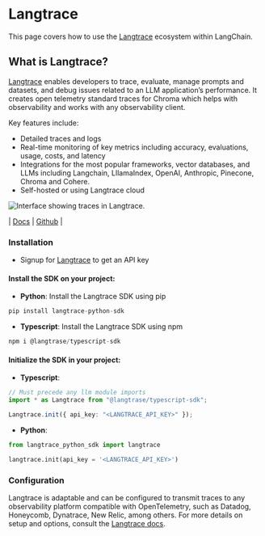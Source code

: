 # Langtrace

This page covers how to use the [Langtrace](https://www.langtrace.ai) ecosystem within LangChain.

## What is Langtrace?

[Langtrace](https://www.langtrace.ai) enables developers to trace, evaluate, manage prompts and datasets, and debug issues related to an LLM application’s performance. It creates open telemetry standard traces for Chroma which helps with observability and works with any observability client.

Key features include:

- Detailed traces and logs
- Real-time monitoring of key metrics including accuracy, evaluations, usage, costs, and latency
- Integrations for the most popular frameworks, vector databases, and LLMs including Langchain, LllamaIndex, OpenAI, Anthropic, Pinecone, Chroma and Cohere.
- Self-hosted or using Langtrace cloud

![Interface showing traces in Langtrace.](../../../static/img/langtrace_trace.png "Langtrace Cloud Traces")


| [Docs](https://docs.langtrace.ai/introduction) | [Github](https://github.com/Scale3-Labs/langtrace) |

### Installation

- Signup for [Langtrace](https://www.langtrace.ai/signup) to get an API key

#### Install the SDK on your project:

- **Python**: Install the Langtrace SDK using pip

```python
pip install langtrace-python-sdk
```

- **Typescript**: Install the Langtrace SDK using npm

```typescript
npm i @langtrase/typescript-sdk
```

#### Initialize the SDK in your project:

- **Typescript**:

```typescript Typescript
// Must precede any llm module imports
import * as Langtrace from "@langtrase/typescript-sdk";

Langtrace.init({ api_key: "<LANGTRACE_API_KEY>" });
```

- **Python**:

```python Python
from langtrace_python_sdk import langtrace

langtrace.init(api_key = '<LANGTRACE_API_KEY>')
```

### Configuration

Langtrace is adaptable and can be configured to transmit traces to any observability platform compatible with OpenTelemetry, such as Datadog, Honeycomb, Dynatrace, New Relic, among others. For more details on setup and options, consult the [Langtrace docs](https://docs.langtrace.ai/introduction).
